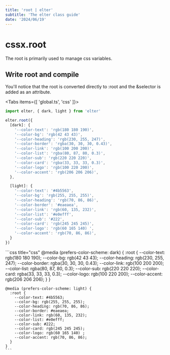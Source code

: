```yaml
---
title: 'root | elter'
subtitle: 'The elter class guide'
date: '2024/06/19'
---
```


<TocBot />

# cssx.root
The root is primarily used to manage css variables.

## Write root and compile
You'll notice that the root is converted directly to :root and the &selector is added as an attribute.

<Tabs items={[ 'global.ts', 'css' ]}>
  <Tab>
  ```ts title="global.ts"
  import elter, { dark, light } from 'elter'

  elter.root({
    [dark]: {
      '--color-text': 'rgb(180 180 190)',
      '--color-bg': 'rgb(42 43 43)',
      '--color-heading': 'rgb(230, 255, 247)',
      '--color-border': 'rgba(30, 30, 30, 0.43)',
      '--color-link': 'rgb(100 200 200)',
      '--color-list': 'rgba(80, 87, 80, 0.3)',
      '--color-sub': 'rgb(220 220 220)',
      '--color-card': 'rgba(33, 33, 33, 0.3)',
      '--color-logo': 'rgb(100 220 200)',
      '--color-accent': 'rgb(206 206 206)',
    },

    [light]: {
      '--color-text': '#4b5563',
      '--color-bg': 'rgb(255, 255, 255)',
      '--color-heading': 'rgb(70, 86, 86)',
      '--color-border': '#eaeaea',
      '--color-link': 'rgb(60, 135, 232)',
      '--color-list': '#e0efff',
      '--color-sub': '#222',
      '--color-card': 'rgb(245 245 245)',
      '--color-logo': 'rgb(60 165 140) ',
      '--color-accent': 'rgb(70, 86, 86)',
    }
  })
  ```
  </Tab>
  <Tab>
    ```css title="css"
    @media (prefers-color-scheme: dark) {
      :root {
        --color-text: rgb(180 180 190);
        --color-bg: rgb(42 43 43);
        --color-heading: rgb(230, 255, 247);
        --color-border: rgba(30, 30, 30, 0.43);
        --color-link: rgb(100 200 200);
        --color-list: rgba(80, 87, 80, 0.3);
        --color-sub: rgb(220 220 220);
        --color-card: rgba(33, 33, 33, 0.3);
        --color-logo: rgb(100 220 200);
        --color-accent: rgb(206 206 206);
      }
    }

    @media (prefers-color-scheme: light) {
      :root {
        --color-text: #4b5563;
        --color-bg: rgb(255, 255, 255);
        --color-heading: rgb(70, 86, 86);
        --color-border: #eaeaea;
        --color-link: rgb(60, 135, 232);
        --color-list: #e0efff;
        --color-sub: #222;
        --color-card: rgb(245 245 245);
        --color-logo: rgb(60 165 140) ;
        --color-accent: rgb(70, 86, 86);
      }
    }
    ```
  </Tab>
</Tabs>
